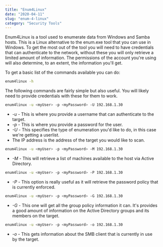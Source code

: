 ```yaml
---
title: "Enum4Linux"
date: "2020-04-11"
slug: "enum-4-linux"
category: "Security Tools"
---
```


Enum4Linux is a tool used to enumerate data from Windows and Samba hosts. This is a Linux alternative to the enum.exe tool that you can use in Windows. To get the most out of the tool you will need to have credentials that can authenticate to the network, without these you will only retrieve a limited amount of information. The permissions of the account you're using will also determine, to an extent, the information you'll get.

To get a basic list of the commands available you can do:

```bash
enum4linux -h
```

The following commands are fairly simple but also useful. You will likely need to provide credentials with these for them to work.

```bash
enum4linux -u <myUser> -p <myPassword> -U 192.168.1.30
```
* *-u* - This is where you provide a username that can authenticate to the target.
* *-p* - This is where you provide a password for the user.
* *-U* - This specifies the type of enumeration you'd like to do, in this case we're getting a userlist.
* The IP address is the address of the target you would like to scan.

```bash
enum4linux -u <myUser> -p <myPassword> -M 192.168.1.30
```
* *-M* - This will retrieve a list of machines available to the host via Active Directory.

```bash
enum4linux -u <myUser> -p <myPassword> -P 192.168.1.30
```
* *-P* - This option is really useful as it will retrieve the password policy that is currently enforced.

```bash
enum4linux -u <myUser> -p <myPassword> -G 192.168.1.30
```
* *-G* - This one will get all the group policy information it can. It's provides a good amount of information on the Active Directory groups and its members on the target.

```bash
enum4linux -u <myUser> -p <myPassword> -o 192.168.1.30
```
* *-o* - This gets information about the SMB client that is currently in use by the target.